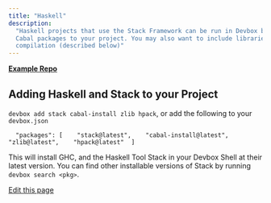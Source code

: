 ```yaml
---
title: "Haskell"
description:
  "Haskell projects that use the Stack Framework can be run in Devbox by adding the Stack and the
  Cabal packages to your project. You may also want to include libraries that Stack requires for
  compilation (described below)"
---
```


[**Example Repo**](https://github.com/jetify-com/devbox/tree/main/examples/development/haskell/)

## Adding Haskell and Stack to your Project[​](#adding-haskell-and-stack-to-your-project "Direct link to Adding Haskell and Stack to your Project")

`devbox add stack cabal-install zlib hpack`, or add the following to your `devbox.json`

```
  "packages": [    "stack@latest",    "cabal-install@latest",    "zlib@latest",    "hpack@latest"  ]
```

This will install GHC, and the Haskell Tool Stack in your Devbox Shell at their latest version. You
can find other installable versions of Stack by running `devbox search <pkg>`.

[Edit this page](https://github.com/jetify-com/devbox/tree/main/docs/app/docs/devbox-examples/languages/haskell.md)
